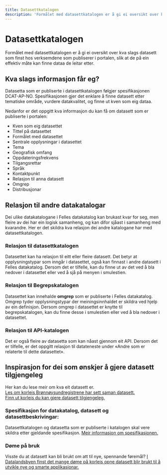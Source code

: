 ```yaml
---
title: Datasettkatalogen
description: 'Formålet med datasettkatalogen er å gi ei oversikt over kva slags datasett som finst hos verksemdene som publiserer i portalen.'
---
```


# Datasettkatalogen

<Ingress>
    Formålet med datasettkatalogen er å gi ei oversikt over kva slags datasett som finst hos verksemdene som publiserer
    i portalen, slik at de på ein effektiv måte kan finne dataa de leitar etter.
</Ingress>

<CatalogPromo
    text='Ønskjer du å søkje i datasettkatalogen?'
    button='Finn datasett →'
    link='/datasets'
/>

## Kva slags informasjon får eg?

Datasetta som er publiserte i datasettkatalogen følgjer spesifikasjonen DCAT-AP-NO. Spesifikasjonen gjer det enklare å finne datasett etter tematiske område, vurdere datakvalitet, og finne ut kven som eig dataa.

Nedanfor er det oppgitt kva informasjon du kan få om datasett som er publiserte i portalen:

-   Kven som eig datasettet
-   Tittel på datasettet
-   Formålet med datasettet
-   Sentrale opplysningar i datasettet
-   Tema
-   Geografisk omfang
-   Oppdateringsfrekvens
-   Tilgangsrettar
-   Språk
-   Kontaktpunkt
-   Relasjon til anna datasett
-   Omgrep
-   Distribusjonar

## Relasjon til andre datakatalogar

Dei ulike datakatalogane i Felles datakatalog kan brukast kvar for seg, men fleire av dei har ein logisk samanheng, og kan difor sjåast i samanheng med kvarandre. Her er det skildra kva relasjon dei andre katalogane har med datasettkatalogen.

### Relasjon til datasettkatalogen

Datasettet kan ha relasjon til eitt eller fleire datasett. Det betyr at opplysningstypar som inngår i datasettet, også kan finnast i andre datasett i Felles datakatalog. Dersom det er tilfelle, kan du finne ut av det ved å bla nedover i datasettet eller ved å sjå på menyen i smulestien.

### Relasjon til Begrepskatalogen

Datasettet kan innehalde **omgrep** som er publiserte i Felles datakatalog. Omgrep tyder opplysningstypar der meiningsinnhaldet er skildra ved hjelp av ein definisjon. Dersom omgrep i datasettet er knytte til begrepskatalogen, kan du finne desse i smulestien eller ved å bla nedover i datasettet.

### Relasjon til API-katalogen

Det er også fleire av datasetta som kan nåast gjennom eit API. Dersom det er tilfelle, er det oppgitt relasjon til datateneste under «Andre som er relaterte til dette datasettet».

## Inspirasjon for dei som ønskjer å gjere datasett tilgjengeleg

Her kan du lese meir om kva eit datasett er.  
[Les om korleis Brønnøysundregistrene har sett saman datasett.](https://www.digdir.no/informasjonsforvaltning/hvordan-bestemme-hva-et-datasett-er-og-hvilke-datasett-som-skal-beskrives/2198)  
[Finn ut korleis du kan gjere datasett tilgjengeleg.](https://www.digdir.no/informasjonsforvaltning/steg-6-tilgjengeliggjore/2725)

### Spesifikasjon for datakatalog, datasett og datasettbeskrivingar:

Datasettkatalogen og datasetta som er publiserte i katalogen skal vere skildra etter gjeldande spesifikasjon. [Meir informasjon om spesifikasjonen.](https://data.norge.no/specification/dcat-ap-no/)

### Døme på bruk

Visste du at datasett kan bli brukt om att til nye, spennande føremål? [I Datalandsbyen finst det mange døme på korleis opne datasett blir brukt til å utvikle nye og smarte applikasjonar.](https://datalandsbyen.norge.no/category/2/gode-eksempler-p%C3%A5-bruk)
